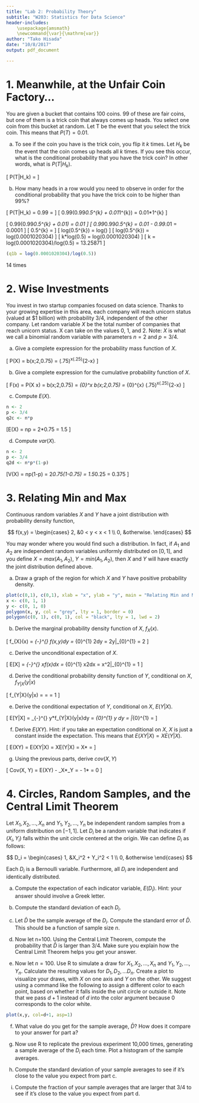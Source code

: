 ```yaml
---
title: "Lab 2: Probability Theory"
subtitle: "W203: Statistics for Data Science"
header-includes:
    \usepackage{amsmath}
    \newcommand{\var}{\mathrm{var}}
author: "Tako Hisada"
date: "10/8/2017"
output: pdf_document

---
```


# 1. Meanwhile, at the Unfair Coin Factory...

You are given a bucket that contains 100 coins.  99 of these are fair coins, but one of them is a trick coin that always comes up heads.  You select one coin from this bucket at random.  Let T be the event that you select the trick coin.  This means that $P(T) = 0.01$.

a. To see if the coin you have is the trick coin, you flip it $k$ times.  Let $H_k$ be the event that the coin comes up heads all $k$ times.  If you see this occur, what is the conditional probability that you have the trick coin?  In other words, what is $P(T|H_k)$.

\[ P(T|H_k) = \frac{0.01}{(0.99*0.5^k +  0.01*1^k)} \]

b. How many heads in a row would you need to observe in order for the conditional probability that you have the trick coin to be higher than 99%?

\[ P(T|H_k)  = 0.99 = \frac{0.01*1^{k}}{(0.99*0.5^{k} +  0.01*1^{k})} \]
\[ 0.99(0.99*0.5^{k} +  0.01*1^{k}) = 0.01*1^{k} \]

\begin{center}
Since $0.01*1^{k} = 0.01$, we can say
\end{center}

\[ 0.99(0.99*0.5^{k} +  0.01) = 0.01 \]
\[ 0.99*0.99*0.5^{k} = 0.01 - 0.99*.01 = 0.0001 \]
\[ 0.5^{k} = \frac{0.0001}{0.99*0.99} \]
\[ log(0.5^{k}) = log(\frac{0.0001}{0.99*0.99}) \]
\[ log(0.5^{k}) = log(0.0001020304) \]
\[ k*log(0.5) = log(0.0001020304) \]
\[ k = log(0.0001020304)/log(0.5) = 13.25871 \]

```r
(q1b = log(0.0001020304)/log(0.5))
```

14 times

# 2. Wise Investments 

You invest in two startup companies focused on data science.  Thanks to your growing expertise in this area, each company will reach unicorn status (valued at $1 billion) with probability 3/4, independent of the other company.  Let random variable $X$ be the total number of companies that reach unicorn status.  X can take on the values 0, 1, and 2.  Note: $X$ is what we call a binomial random variable with parameters $n=2$ and $p=3/4$.

a. Give a complete expression for the probability mass function of $X$.

\[ P(X) = b(x;2,0.75) = \binom{2}{x}(.75)^x(.25)^{2-x} \]

b. Give a complete expression for the cumulative probability function of $X$.

\[ F(x) = P(X \leq x) = b(x;2,0.75) = \sum_{0}^x b(x;2,0.75) = \sum_{0}^{x} \binom{2}{x}(.75)^x(.25)^{2-x} \]

c. Compute $E(X)$.

```r
n <- 2
p <- 3/4
q2c <- n*p
```

\[E(X) = np = 2*0.75 = 1.5 \]

d. Compute $var(X)$.

```r
n <- 2
p <- 3/4
q2d <- n*p*(1-p)
```

\[V(X) = np(1-p) = 2*0.75(1-0.75) = 1.5*0.25 = 0.375 \]

# 3. Relating Min and Max

Continuous random variables $X$ and $Y$ have a joint distribution with probability density function,

$$ f(x,y) = \begin{cases}
2, &0 < y < x < 1 \\
0, &otherwise.
\end{cases} $$

You may wonder where you would find such a distribution.  In fact, if $A_1$ and $A_2$ are independent random variables uniformly distributed on $[0,1]$, and you define $X = max(A_1,A_2)$, $Y = min(A_1,A_2)$, then $X$ and $Y$ will have exactly the joint distribution defined above.

a. Draw a graph of the region for which $X$ and $Y$ have positive probability density.

```r
plot(c(0,1), c(0,1), xlab = "x", ylab = "y", main = "Relating Min and Max")
x <- c(0, 1, 1)
y <- c(0, 1, 0)
polygon(x, y, col = "grey", lty = 1, border = 0)
polygon(c(0, 1), c(0, 1), col = "black", lty = 1, lwd = 2)
```

b. Derive the marginal probability density function of $X$, $f_X(x)$.

\[ f_{X}(x) = \int_{-\infty}^{\infty} f(x,y)dy = \int_{0}^{1} 2dy = 2y|_{0}^{1} = 2 \]

c. Derive the unconditional expectation of $X$.

\[ E[X] = \int_{-\infty}^{\infty} xf(x)dx = \int_{0}^{1} x2dx = x^2|_{0}^{1} = 1 \]

d. Derive the conditional probability density function of $Y$, conditional on $X$, $f_{Y|X}(y|x)$

\[ f_{Y|X}(y|x) = \frac{f(x,y)}{f_{X}(x)} = \frac{2}{2} = 1 \]

e. Derive the conditional expectation of $Y$, conditional on $X$, $E(Y|X)$.

\[ E[Y|X] = \int_{-\infty}^{\infty} y*f_{Y|X}(y|x)dy = \int_{0}^{1} y dy = \frac{y^2}{2}|_{0}^{1} = \frac{1}{2} \]

f. Derive $E(XY)$.  Hint: if you take an expectation conditional on $X$, $X$ is just a constant inside the expectation.  This means that $E(XY|X) = XE(Y|X)$.

\[ E(XY) = E(XY|X) = XE(Y|X) = X*\frac{1}{2} = \frac{1}{2} \]

g. Using the previous parts, derive $cov(X,Y)$

\[ Cov(X, Y) = E(XY) - \mu_X*\mu_Y = \frac{1}{2} - 1*\frac{1}{2} = 0 \]

# 4. Circles, Random Samples, and the Central Limit Theorem

Let $X_1, X_2,...,X_n$ and $Y_1,Y_2,...,Y_n$ be independent random samples from a uniform distribution on $[-1,1]$.  Let $D_i$ be a random variable that indicates if $(X_i,Y_i)$ falls within the unit circle centered at the origin.  We can define $D_i$ as follows:

$$ D_i = \begin{cases}
1, &X_i^2 + Y_i^2 < 1 \\
0, &otherwise
\end{cases}
$$

Each $D_i$ is a Bernoulli variable.  Furthermore, all $D_i$ are independent and identically distributed.

a. Compute the expectation of each indicator variable, $E(D_i)$.  Hint: your answer should involve a Greek letter.

b. Compute the standard deviation of each $D_i$.

c. Let $\bar{D}$ be the sample average of the $D_i$.  Compute the standard error of $\bar{D}$.  This should be a function of sample size $n$.

d. Now let n=100.  Using the Central Limit Theorem, compute the probability that $\bar{D}$ is larger than $3/4$.  Make sure you explain how the Central Limit Theorem helps you get your answer.

e. Now let $n=100$.  Use R to simulate a draw for $X_1, X_2,...,X_n$ and $Y_1,Y_2,...,Y_n$.  Calculate the resulting values for $D_1, D_2,...D_n$.  Create a plot to visualize your draws, with $X$ on one axis and $Y$ on the other.  We suggest using a command like the following to assign a different color to each point, based on whether it falls inside the unit circle or outside it.  Note that we pass $d+1$ instead of $d$ into the color argument because 0 corresponds to the color white.

```r
plot(x,y, col=d+1, asp=1)
```


f. What value do you get for the sample average, $\bar{D}$?  How does it compare to your answer for part a?

g. Now use R to replicate the previous experiment 10,000 times, generating a sample average of the $D_i$ each time.  Plot a histogram of the sample averages.

h. Compute the standard deviation of your sample averages to see if it's close to the value you expect from part c.

i. Compute the fraction of your sample averages that are larger that $3/4$ to see if it's close to the value you expect from part d.


